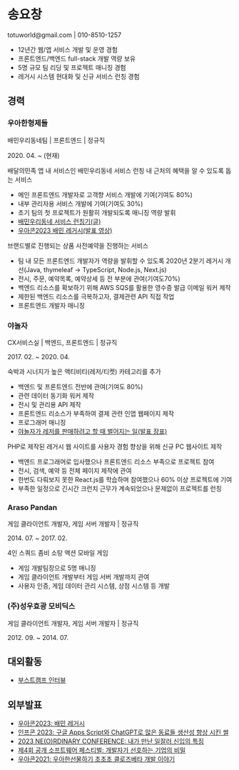 
# 송요창

<p className="contact">totuworld@gmail.com | 010-8510-1257</p>

- 12년간 웹/앱 서비스 개발 및 운영 경험
- 프론트엔드/백엔드 full-stack 개발 역량 보유
- 5명 규모 팀 리딩 및 프로젝트 매니징 경험
- 레거시 시스템 현대화 및 신규 서비스 런칭 경험

## 경력

### 우아한형제들

<p className="job">배민우리동네팀 | 프론트엔드 | 정규직</p>
<p className="period">2020. 04. ~ (현재)</p>

<div className="projects">
<TitleWithPeriod title="배민우리동네 서비스 런칭" period="2023. 05. ~ 2023. 08." />
<p className="description">배달의민족 앱 내 서비스인 배민우리동네 서비스 런칭 내 근처의 혜택을 알 수 있도록 돕는 서비스</p>

- 메인 프론트엔드 개발자로 고객향 서비스 개발에 기여(기여도 80%)
- 내부 관리자용 서비스 개발에 기여(기여도 30%)
- 초기 팀의 첫 프로젝트가 원활히 개발되도록 매니징 역량 발휘
- [배민우리동네 서비스 런칭기(글)](https://medium.com/@totuworld/340499534559)
- [우아콘2023 배민 레거시(발표 영상)](https://www.youtube.com/watch?v=a9vfI7LXkI8)

<TitleWithPeriod
  title="브랜드관 사전예약 런칭"
  period="2020. 06. ~ 2020. 11."
/>
<p className="description">
  브랜드별로 진행되는 상품 사전예약을 진행하는 서비스
</p>

- 팀 내 모든 프론트엔드 개발자가 역량을 발휘할 수 있도록 2020년 2분기 레거시 개선(Java, thymeleaf -> TypeScript, Node.js, Next.js)
- 전시, 주문, 예약목록, 예약상세 등 전 부분에 관여(기여도70%)
- 백엔드 리소스를 확보하기 위해 AWS SQS를 활용한 영수증 발급 이메일 워커 제작
- 제한된 백엔드 리소스를 극복하고자, 결제관련 API 직접 작업
- 프론트엔드 개발자 매니징

</div>

### 야놀자

<p className="job">CX서비스실 | 백엔드, 프론트엔드 | 정규직</p>
<p className="period">2017. 02. ~ 2020. 04.</p>

<div className="projects">
<TitleWithPeriod title="레저/티켓 카테고리 오픈" period="2018. 03. ~ 2018. 07." />
<p className="description">숙박과 시너지가 높은 액티비티(레저/티켓) 카테고리를 추가</p>

- 백엔드 및 프론트엔드 전반에 관여(기여도 80%)
- 관련 데이터 동기화 워커 제작
- 전시 및 관리용 API 제작
- 프론트엔드 리소스가 부족하여 결제 관련 인앱 웹페이지 제작
- 프로그래머 매니징
- [야놀자가 레저를 판매하려고 할 때 벌어지는 일(발표 장표)](https://speakerdeck.com/totuworld/yanoljaga-rejeoreul-panmaeharyeogo-hal-ddae-beoleojineun-il)

<TitleWithPeriod
  title="야놀자 PC 웹사이트 신규 런칭"
  period="2017. 04. ~ 2017. 08."
/>

<p className="description">
  PHP로 제작된 레거시 웹 사이트를 사용자 경험 향상을 위해 신규 PC 웹사이트 제작
</p>

- 백엔드 프로그래머로 입사했으나 프론트엔드 리소스 부족으로 프로젝트 참여
- 전시, 검색, 예약 등 전체 페이지 제작에 관여
- 한번도 다뤄보지 못한 React.js를 학습하며 참여했으나 60% 이상 프로젝트에 기여
- 부족한 일정으로 긴시간 크런치 근무가 계속되었으나 문제없이 프로젝트를 런칭

</div>

### Araso Pandan

<p className="job"> 게임 클라이언트 개발자, 게임 서버 개발자 | 정규직</p>
<p className="period">2014. 07. ~ 2017. 02.</p>

<div className="projects">
<TitleWithPeriod title="Z-Rush" period="2014. 09. ~ 2017. 01." />
<p className="description">4인 스쿼드 좀비 소탕 액션 모바일 게임</p>

- 게임 개발팀장으로 5명 매니징
- 게임 클라이언트 개발부터 게임 서버 개발까지 관여
- 사용자 인증, 게임 데이터 관리 시스템, 상점 시스템 등 개발

</div>

### (주)성우효광 모비딕스

<p className="job"> 게임 클라이언트 개발자, 게임 서버 개발자 | 정규직</p>
<p className="period">2012. 09. ~ 2014. 07.</p>

## 대외활동

<TitleWithPeriod
  title="부스트캠프 웹・모바일 8기 백엔드 마스터(강사)"
  period="2023. 09. ~ 2023. 12."
/>

- [부스트캠프 인터뷰](https://blog.naver.com/PostView.naver?blogId=boostcamp_official&logNo=223266200854&redirect=Dlog&widgetTypeCall=true)

<TitleWithPeriod
  title="부스트캠프 웹・모바일 7기 백엔드 마스터(강사)"
  period="2022. 09. ~ 2022. 12."
/>

## 외부발표

- [우아콘2023: 배민 레거시](https://www.youtube.com/watch?v=a9vfI7LXkI8)
- [인프콘 2023: 구글 Apps Script와 ChatGPT로 많은 동료들 생산성 향상 시킨 썰](https://www.youtube.com/watch?v=BQSsqzv0Flc)
- [2023 NE(O)RDINARY CONFERENCE: 내가 만난 일잘러 신입의 특징](https://www.youtube.com/watch?v=ybHJ8DVftc0)
- [제4회 공개 소프트웨어 페스티벌: 개발자가 선호하는 기업의 비밀](https://www.yna.co.kr/view/AKR20221206079700017)
- [우아콘2021: 우아한선물하기 초초초 클로즈베타 개발 이야기](https://www.youtube.com/watch?v=NbqQmtTYZ3o)
